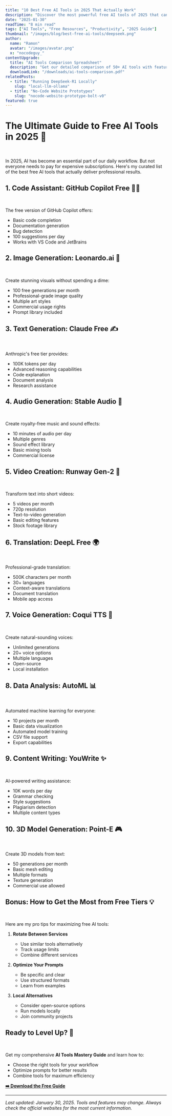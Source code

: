 ```yaml
---
title: "10 Best Free AI Tools in 2025 That Actually Work"
description: "Discover the most powerful free AI tools of 2025 that can transform your workflow. From code generation to image creation, these tools deliver professional results without the price tag."
date: "2025-01-30"
readTime: "8 min read"
tags: ["AI Tools", "Free Resources", "Productivity", "2025 Guide"]
thumbnail: "/images/blog/best-free-ai-tools/deepseek.png"
author:
  name: "Ramon"
  avatar: "/images/avatar.png"
  x: "nocodeguy_"
contentUpgrade:
  title: "AI Tools Comparison Spreadsheet"
  description: "Get our detailed comparison of 50+ AI tools with features, pricing, and use cases"
  downloadLink: "/downloads/ai-tools-comparison.pdf"
relatedPosts:
  - title: "Running DeepSeek-R1 Locally"
    slug: "local-llm-ollama"
  - title: "No-Code Website Prototypes"
    slug: "nocode-website-prototype-bolt-v0"
featured: true
---
```


# **The Ultimate Guide to Free AI Tools in 2025** 🚀

&nbsp;

In 2025, AI has become an essential part of our daily workflow. But not everyone needs to pay for expensive subscriptions. Here's my curated list of the best free AI tools that actually deliver professional results.

## **1. Code Assistant: GitHub Copilot Free** 👨‍💻

&nbsp;

The free version of GitHub Copilot offers:

- Basic code completion
- Documentation generation
- Bug detection
- 100 suggestions per day
- Works with VS Code and JetBrains

## **2. Image Generation: Leonardo.ai** 🎨

&nbsp;

Create stunning visuals without spending a dime:

- 100 free generations per month
- Professional-grade image quality
- Multiple art styles
- Commercial usage rights
- Prompt library included

## **3. Text Generation: Claude Free** ✍️

&nbsp;

Anthropic's free tier provides:

- 100K tokens per day
- Advanced reasoning capabilities
- Code explanation
- Document analysis
- Research assistance

## **4. Audio Generation: Stable Audio** 🎵

&nbsp;

Create royalty-free music and sound effects:

- 10 minutes of audio per day
- Multiple genres
- Sound effect library
- Basic mixing tools
- Commercial license

## **5. Video Creation: Runway Gen-2** 🎥

&nbsp;

Transform text into short videos:

- 5 videos per month
- 720p resolution
- Text-to-video generation
- Basic editing features
- Stock footage library

## **6. Translation: DeepL Free** 🌍

&nbsp;

Professional-grade translation:

- 500K characters per month
- 30+ languages
- Context-aware translations
- Document translation
- Mobile app access

## **7. Voice Generation: Coqui TTS** 🎤

&nbsp;

Create natural-sounding voices:

- Unlimited generations
- 20+ voice options
- Multiple languages
- Open-source
- Local installation

## **8. Data Analysis: AutoML** 📊

&nbsp;

Automated machine learning for everyone:

- 10 projects per month
- Basic data visualization
- Automated model training
- CSV file support
- Export capabilities

## **9. Content Writing: YouWrite** ✨

&nbsp;

AI-powered writing assistance:

- 10K words per day
- Grammar checking
- Style suggestions
- Plagiarism detection
- Multiple content types

## **10. 3D Model Generation: Point-E** 🎮

&nbsp;

Create 3D models from text:

- 50 generations per month
- Basic mesh editing
- Multiple formats
- Texture generation
- Commercial use allowed

## **Bonus: How to Get the Most from Free Tiers** 💡

&nbsp;

Here are my pro tips for maximizing free AI tools:

1. **Rotate Between Services**
   - Use similar tools alternatively
   - Track usage limits
   - Combine different services

2. **Optimize Your Prompts**
   - Be specific and clear
   - Use structured formats
   - Learn from examples

3. **Local Alternatives**
   - Consider open-source options
   - Run models locally
   - Join community projects

## **Ready to Level Up?** 🎯

&nbsp;

Get my comprehensive **AI Tools Mastery Guide** and learn how to:
- Choose the right tools for your workflow
- Optimize prompts for better results
- Combine tools for maximum efficiency

[**➡️ Download the Free Guide**](/guides/ai-tools-mastery)

---

*Last updated: January 30, 2025. Tools and features may change. Always check the official websites for the most current information.*
